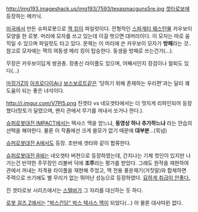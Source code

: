 http://img193.imageshack.us/img193/7593/texasmacguns5re.jpg
[[겟타로보]]에 등장하는 메카닉.

[[미국]]에서 만든 슈퍼로봇으로 [[잭 킹]]이 파일럿이다. 전형적인 [[스파게티 웨스턴]]물 카우보이 모양을 한 로봇. 머리에 모자를 쓰고 있는데 이걸 벗으면 대머리이다. 이 모자는 따로 움직일 수 있으며 파일럿도 타고 있다.
문제는 이 머리에 쓴 카우보이 모자가 '''방패'''라는 것.. 참고로 모자에는 잭의 여동생 메리 킹이 탑승한다. 동생을 방패로 쓰는건가(...).

무장은 카우보이답게 쌍권총. 장총신 라이플도 있으며, 어째서인지 장검이나 철퇴도 있다(...)

[[마징가Z]]의 [[아프로다이A]]나 [[보스보로트]]같은 '당하기 위해 존재하는 우리편'과는 달리 꽤 도움이 되는 좋은 녀석이다. 

http://i.imgur.com/V7Pl5.png
진겟타 vs 네오겟타에서는 더 멋지게 리파인되어 등장했다(망토가 달렸으며, 왠지 관에서 무기를 꺼내서 쏘거나 한다.). 

[[슈퍼로봇대전 IMPACT]]에서는 택사스 맥을 얻느냐, '''동영상 하나 추가하느냐''' 라는 안습의 선택을 해야한다. 물론 이 작품에선 크게 쓸모가 없기 때문에 '''대부분'''...(묵념)

[[슈퍼로봇대전 A]]에서도 등장. 초반에 겟타와 같이 합류한다.

[[슈퍼로봇대전 R]]에는 네오겟타 버젼으로 등장하였는데, 간지나는 기체 컷인이 있지만 나가는건 빈약한 주무장인 리볼버 덕에 '''조루'''라는 평가를 받았다. 그래도 원작을 재현하여 관에서 꺼내는 저격용 라이플을 재현해 주었고, 맥 전용 풍운재기(거짓말)와 합체하면 주력으로 쓰기에도 별 무리가 없는 뛰어난 성능으로 등장하였다. 
[http://blog.naver.com/hewieblusnow/70176490853 묘하게 취급이 안좋다.]

진 겟타로보 시리즈에서는 [[스텔바]]가 그 자리를 대신하는 듯 하다.

[[로봇 걸즈 Z]]에서는 [["박스건담" 박스 텍사스 맥]]이 되었다(...)
아 물론 대사따윈 없다.
